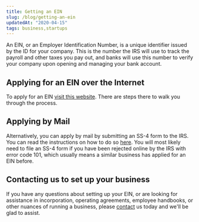 ```yaml
---
title: Getting an EIN
slug: /blog/getting-an-ein
updatedAt: "2020-04-15"
tags: business,startups
---
```


An EIN, or an Employer Identification Number, is a unique identifier issued
by the ID for your company. This is the number the IRS will use to track the
payroll and other taxes you pay out, and banks will use this number to verify
your company upon opening and managing your bank account.

## Applying for an EIN over the Internet

To apply for an EIN [visit this
website](https://www.irs.gov/businesses/small-businesses-self-employed/apply-for-an-employer-identification-number-ein-online).
There are steps there to walk you through the process.

## Applying by Mail

Alternatively, you can apply by mail by submitting an SS-4 form to the IRS.
You can read the instructions on how to do so
[here](https://www.irs.gov/instructions/iss4). You will most likely need to
file an SS-4 form if you have been rejected online by the IRS with error code
101, which usually means a similar business has applied for an EIN before.

## Contacting us to set up your business

If you have any questions about setting up your EIN, or are looking for
assistance in incorporation, operating agreements, employee handbooks, or
other nuances of running a business, please [contact](/contact) us today and
we'll be glad to assist.
